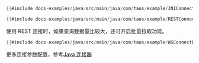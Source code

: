 ```java title="原生连接"
{{#include docs-examples/java/src/main/java/com/taos/example/JNIConnectExample.java}}
```

```java title="REST 连接"
{{#include docs-examples/java/src/main/java/com/taos/example/RESTConnectExample.java:main}}
```

使用 REST 连接时，如果查询数据量比较大，还可开启批量拉取功能。

```java title="开启批量拉取功能" {4}
{{#include docs-examples/java/src/main/java/com/taos/example/WSConnectExample.java:main}}
```

更多连接参数配置，参考[Java 连接器](/reference/connector/java)
